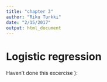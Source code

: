 ```yaml
---
title: "chapter 3"
author: "Riku Turkki"
date: "2/15/2017"
output: html_document
---
```


# Logistic regression

Haven't done this excercise ):